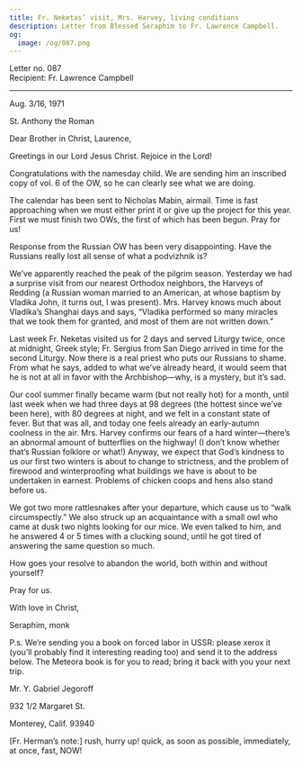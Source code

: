 ```yaml
---
title: Fr. Neketas’ visit, Mrs. Harvey, living conditions
description: Letter from Blessed Seraphim to Fr. Lawrence Campbell.
og:
  image: /og/087.png
---
```


<div style={{textAlign:'right', fontFamily:'monospace'}}>Letter no. 087</div>
<div style={{textAlign:'left', fontFamily:'monospace'}}>Recipient: Fr. Lawrence Campbell</div>

---

Aug. 3/16, 1971

St. Anthony the Roman

Dear Brother in Christ, Laurence,

Greetings in our Lord Jesus Christ. Rejoice in the Lord!

Congratulations with the namesday child. We are sending him an inscribed copy of vol. 6 of the OW, so he can clearly see what we are doing.

The calendar has been sent to Nicholas Mabin, airmail. Time is fast approaching when we must either print it or give up the project for this year. First we must finish two OWs, the first of which has been begun. Pray for us!

Response from the Russian OW has been very disappointing. Have the Russians really lost all sense of what a podvizhnik is?

We’ve apparently reached the peak of the pilgrim season. Yesterday we had a surprise visit from our nearest Orthodox neighbors, the Harveys of Redding (a Russian woman married to an American, at whose baptism by Vladika John, it turns out, I was present). Mrs. Harvey knows much about Vladika’s Shanghai days and says, “Vladika performed so many miracles that we took them for granted, and most of them are not written down.”

Last week Fr. Neketas visited us for 2 days and served Liturgy twice, once at midnight, Greek style; Fr. Sergius from San Diego arrived in time for the second Liturgy. Now there is a real priest who puts our Russians to shame. From what he says, added to what we’ve already heard, it would seem that he is not at all in favor with the Archbishop—why, is a mystery, but it’s sad.

Our cool summer finally became warm (but not really hot) for a month, until last week when we had three days at 98 degrees (the hottest since we’ve been here), with 80 degrees at night, and we felt in a constant state of fever. But that was all, and today one feels already an early-autumn coolness in the air. Mrs. Harvey confirms our fears of a hard winter—there’s an abnormal amount of butterflies on the highway! (I don’t know whether that’s Russian folklore or what!) Anyway, we expect that God’s kindness to us our first two winters is about to change to strictness, and the problem of firewood and winterproofing what buildings we have is about to be undertaken in earnest. Problems of chicken coops and hens also stand before us.

We got two more rattlesnakes after your departure, which cause us to “walk circumspectly.” We also struck up an acquaintance with a small owl who came at dusk two nights looking for our mice. We even talked to him, and he answered 4 or 5 times with a clucking sound, until he got tired of answering the same question so much.

How goes your resolve to abandon the world, both within and without yourself?

Pray for us.

With love in Christ,

Seraphim, monk

P.s. We’re sending you a book on forced labor in USSR: please xerox it (you’ll probably find it interesting reading too) and send it to the address below. The Meteora book is for you to read; bring it back with you your next trip.

Mr. Y. Gabriel Jegoroff

932 1/2 Margaret St.

Monterey, Calif. 93940

[Fr. Herman’s note:] rush, hurry up! quick, as soon as possible, immediately, at once, fast, NOW!
